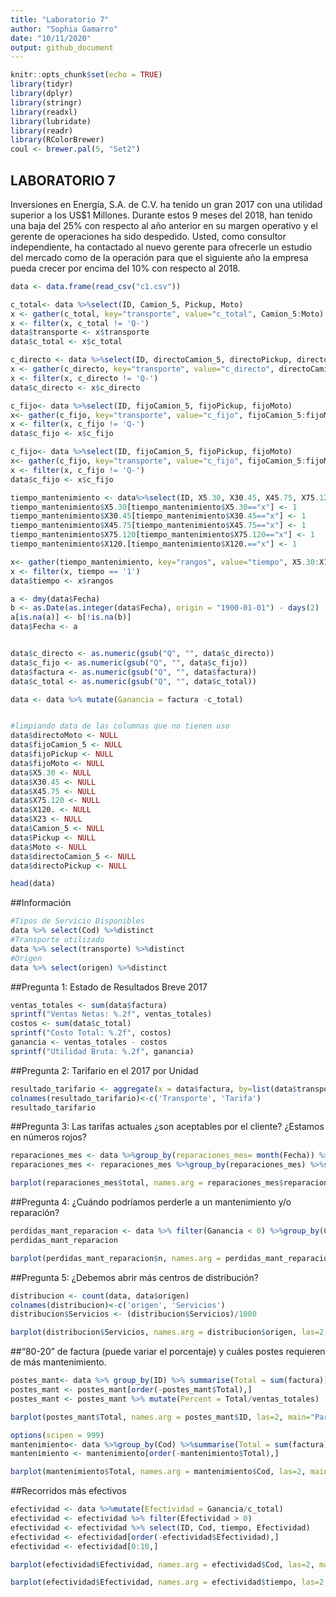 ```yaml
---
title: "Laboratorio 7"
author: "Sophia Gamarro"
date: "10/11/2020"
output: github_document
---
```


```r
knitr::opts_chunk$set(echo = TRUE)
library(tidyr)
library(dplyr)
library(stringr)
library(readxl)
library(lubridate)
library(readr)
library(RColorBrewer)
coul <- brewer.pal(5, "Set2") 
```

## LABORATORIO 7

Inversiones en Energía, S.A. de C.V. ha tenido un gran 2017 con una utilidad superior a los US$1 Millones. Durante estos 9 meses del 2018, han tenido una baja del 25% con respecto al año anterior en su margen operativo y el gerente de operaciones ha sido despedido. Usted, como consultor independiente, ha contactado al nuevo gerente para ofrecerle un estudio del mercado como de la operación para que el siguiente año la empresa pueda crecer por encima del 10% con respecto al 2018.

```r
data <- data.frame(read_csv("c1.csv"))
```


```r
c_total<- data %>%select(ID, Camion_5, Pickup, Moto)
x <- gather(c_total, key="transporte", value="c_total", Camion_5:Moto)
x <- filter(x, c_total != 'Q-')
data$transporte <- x$transporte
data$c_total <- x$c_total 
```

```r
c_directo <- data %>%select(ID, directoCamion_5, directoPickup, directoMoto)
x <- gather(c_directo, key="transporte", value="c_directo", directoCamion_5:directoMoto)
x <- filter(x, c_directo != 'Q-')
data$c_directo <- x$c_directo
```

```r
c_fijo<- data %>%select(ID, fijoCamion_5, fijoPickup, fijoMoto)
x<- gather(c_fijo, key="transporte", value="c_fijo", fijoCamion_5:fijoMoto)
x <- filter(x, c_fijo != 'Q-')
data$c_fijo <- x$c_fijo
```

```r
c_fijo<- data %>%select(ID, fijoCamion_5, fijoPickup, fijoMoto)
x<- gather(c_fijo, key="transporte", value="c_fijo", fijoCamion_5:fijoMoto)
x <- filter(x, c_fijo != 'Q-')
data$c_fijo <- x$c_fijo
```

```r
tiempo_mantenimiento <- data%>%select(ID, X5.30, X30.45, X45.75, X75.120, X120.)
tiempo_mantenimiento$X5.30[tiempo_mantenimiento$X5.30=="x"] <- 1
tiempo_mantenimiento$X30.45[tiempo_mantenimiento$X30.45=="x"] <- 1
tiempo_mantenimiento$X45.75[tiempo_mantenimiento$X45.75=="x"] <- 1
tiempo_mantenimiento$X75.120[tiempo_mantenimiento$X75.120=="x"] <- 1
tiempo_mantenimiento$X120.[tiempo_mantenimiento$X120.=="x"] <- 1

x<- gather(tiempo_mantenimiento, key="rangos", value="tiempo", X5.30:X120.)
x <- filter(x, tiempo == '1')
data$tiempo <- x$rangos

a <- dmy(data$Fecha)
b <- as.Date(as.integer(data$Fecha), origin = "1900-01-01") - days(2)
a[is.na(a)] <- b[!is.na(b)] 
data$Fecha <- a 


data$c_directo <- as.numeric(gsub("Q", "", data$c_directo))
data$c_fijo <- as.numeric(gsub("Q", "", data$c_fijo))
data$factura <- as.numeric(gsub("Q", "", data$factura))
data$c_total <- as.numeric(gsub("Q", "", data$c_total))

data <- data %>% mutate(Ganancia = factura -c_total)


#limpiando data de las columnas que no tienen uso
data$directoMoto <- NULL
data$fijoCamion_5 <- NULL
data$fijoPickup <- NULL
data$fijoMoto <- NULL
data$X5.30 <- NULL
data$X30.45 <- NULL
data$X45.75 <- NULL
data$X75.120 <- NULL
data$X120. <- NULL
data$X23 <- NULL 
data$Camion_5 <- NULL
data$Pickup <- NULL
data$Moto <- NULL
data$directoCamion_5 <- NULL
data$directoPickup <- NULL
```

```r
head(data)
```

##Información

```r
#Tipos de Servicio Disponibles
data %>% select(Cod) %>%distinct
#Transporte utilizado
data %>% select(transporte) %>%distinct
#Origen
data %>% select(origen) %>%distinct
```

##Pregunta 1: Estado de Resultados Breve 2017
```r
ventas_totales <- sum(data$factura)
sprintf("Ventas Netas: %.2f", ventas_totales)
costos <- sum(data$c_total)
sprintf("Costo Total: %.2f", costos)
ganancia <- ventas_totales - costos
sprintf("Utilidad Bruta: %.2f", ganancia)
```

##Pregunta 2: Tarifario en el 2017 por Unidad
```r
resultado_tarifario <- aggregate(x = data$factura, by=list(data$transporte), mean)
colnames(resultado_tarifario)<-c('Transporte', 'Tarifa')
resultado_tarifario
```

##Pregunta 3: Las tarifas actuales ¿son aceptables por el cliente? ¿Estamos en números rojos?
```r
reparaciones_mes <- data %>%group_by(reparaciones_mes= month(Fecha)) %>%count(ID)
reparaciones_mes <- reparaciones_mes %>%group_by(reparaciones_mes) %>%summarise(total = sum(n))
```

```r
barplot(reparaciones_mes$total, names.arg = reparaciones_mes$reparaciones_mes, las=2, main="Reparaciones mensuales",  col=coul)
```

##Pregunta 4: ¿Cuándo podríamos perderle a un mantenimiento y/o reparación?
```r
perdidas_mant_reparacion <- data %>% filter(Ganancia < 0) %>%group_by(Cod) %>%count(Cod, sort = TRUE)
perdidas_mant_reparacion
```
```r
barplot(perdidas_mant_reparacion$n, names.arg = perdidas_mant_reparacion$Cod, las=2, main="Pérdidas de Servicios",  col=coul )
```

##Pregunta 5: ¿Debemos abrir más centros de distribución?
```r
distribucion <- count(data, data$origen)
colnames(distribucion)<-c('origen', 'Servicios')
distribucion$Servicios <- (distribucion$Servicios)/1000
```
```r
barplot(distribucion$Servicios, names.arg = distribucion$origen, las=2, main="Viajes por sede (miles)",  col=coul )
```


##“80-20” de factura (puede variar el porcentaje) y cuáles postes requieren de más mantenimiento.
```r
postes_mant<- data %>% group_by(ID) %>% summarise(Total = sum(factura))
postes_mant <- postes_mant[order(-postes_mant$Total),]
postes_mant <- postes_mant %>% mutate(Percent = Total/ventas_totales)
```
```r
barplot(postes_mant$Total, names.arg = postes_mant$ID, las=2, main="Paretto de postes",  col=coul)
```
```r
options(scipen = 999)     
mantenimiento<- data %>%group_by(Cod) %>%summarise(Total = sum(factura)/1000)
mantenimiento <- mantenimiento[order(-mantenimiento$Total),]
```
```r
barplot(mantenimiento$Total, names.arg = mantenimiento$Cod, las=2, main="Paretto de postes por servicio (miles)", cex.names = 0.6, ylim = c(0,15000),  col=coul )
```
##Recorridos más efectivos
```r
efectividad <- data %>%mutate(Efectividad = Ganancia/c_total)
efectividad <- efectividad %>% filter(Efectividad > 0)
efectividad <- efectividad %>% select(ID, Cod, tiempo, Efectividad)
efectividad <- efectividad[order(-efectividad$Efectividad),]
efectividad <- efectividad[0:10,]
```

```r
barplot(efectividad$Efectividad, names.arg = efectividad$Cod, las=2, main="Efectividad de Reparaciones por servicio", cex.names = 0.7,  col=coul )
```
```r
barplot(efectividad$Efectividad, names.arg = efectividad$tiempo, las=2, main="Efectividad de Reparaciones por distancia", cex.names = 0.7,  col=coul )
```


